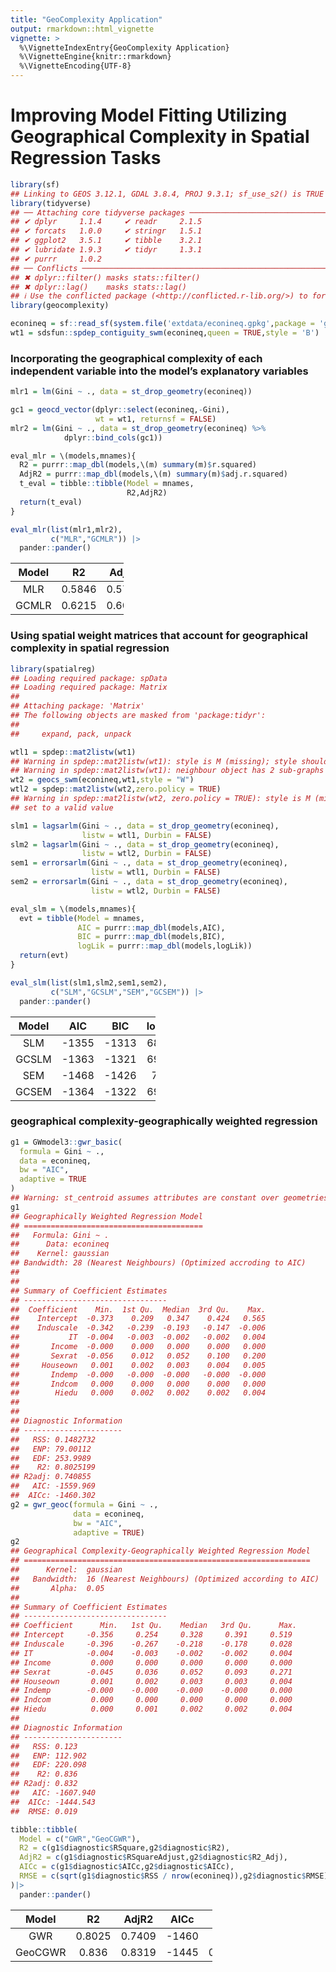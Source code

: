 ```yaml
---
title: "GeoComplexity Application"
output: rmarkdown::html_vignette
vignette: >
  %\VignetteIndexEntry{GeoComplexity Application}
  %\VignetteEngine{knitr::rmarkdown}
  %\VignetteEncoding{UTF-8}
---
```




# Improving Model Fitting Utilizing Geographical Complexity in Spatial Regression Tasks


``` r
library(sf)
## Linking to GEOS 3.12.1, GDAL 3.8.4, PROJ 9.3.1; sf_use_s2() is TRUE
library(tidyverse)
## ── Attaching core tidyverse packages ───────────────────────────────────── tidyverse 2.0.0 ──
## ✔ dplyr     1.1.4     ✔ readr     2.1.5
## ✔ forcats   1.0.0     ✔ stringr   1.5.1
## ✔ ggplot2   3.5.1     ✔ tibble    3.2.1
## ✔ lubridate 1.9.3     ✔ tidyr     1.3.1
## ✔ purrr     1.0.2
## ── Conflicts ─────────────────────────────────────────────────────── tidyverse_conflicts() ──
## ✖ dplyr::filter() masks stats::filter()
## ✖ dplyr::lag()    masks stats::lag()
## ℹ Use the conflicted package (<http://conflicted.r-lib.org/>) to force all conflicts to become errors
library(geocomplexity)

econineq = sf::read_sf(system.file('extdata/econineq.gpkg',package = 'geocomplexity'))
wt1 = sdsfun::spdep_contiguity_swm(econineq,queen = TRUE,style = 'B')
```


### Incorporating the geographical complexity of each independent variable into the model's explanatory variables


``` r
mlr1 = lm(Gini ~ ., data = st_drop_geometry(econineq))

gc1 = geocd_vector(dplyr::select(econineq,-Gini),
                   wt = wt1, returnsf = FALSE)
mlr2 = lm(Gini ~ ., data = st_drop_geometry(econineq) %>%
            dplyr::bind_cols(gc1))

eval_mlr = \(models,mnames){
  R2 = purrr::map_dbl(models,\(m) summary(m)$r.squared)
  AdjR2 = purrr::map_dbl(models,\(m) summary(m)$adj.r.squared)
  t_eval = tibble::tibble(Model = mnames,
                          R2,AdjR2)
  return(t_eval)
}

eval_mlr(list(mlr1,mlr2),
         c("MLR","GCMLR")) |>
  pander::pander()
```


-------------------------
 Model     R2     AdjR2  
------- -------- --------
  MLR    0.5846   0.5743 

 GCMLR   0.6215   0.6024 
-------------------------



### Using spatial weight matrices that account for geographical complexity in spatial regression


``` r
library(spatialreg)
## Loading required package: spData
## Loading required package: Matrix
## 
## Attaching package: 'Matrix'
## The following objects are masked from 'package:tidyr':
## 
##     expand, pack, unpack

wtl1 = spdep::mat2listw(wt1)
## Warning in spdep::mat2listw(wt1): style is M (missing); style should be set to a valid value
## Warning in spdep::mat2listw(wt1): neighbour object has 2 sub-graphs
wt2 = geocs_swm(econineq,wt1,style = "W")
wtl2 = spdep::mat2listw(wt2,zero.policy = TRUE)
## Warning in spdep::mat2listw(wt2, zero.policy = TRUE): style is M (missing); style should be
## set to a valid value

slm1 = lagsarlm(Gini ~ ., data = st_drop_geometry(econineq),
                listw = wtl1, Durbin = FALSE)
slm2 = lagsarlm(Gini ~ ., data = st_drop_geometry(econineq),
                listw = wtl2, Durbin = FALSE)
sem1 = errorsarlm(Gini ~ ., data = st_drop_geometry(econineq),
                  listw = wtl1, Durbin = FALSE)
sem2 = errorsarlm(Gini ~ ., data = st_drop_geometry(econineq),
                  listw = wtl2, Durbin = FALSE)

eval_slm = \(models,mnames){
  evt = tibble(Model = mnames,
               AIC = purrr::map_dbl(models,AIC),
               BIC = purrr::map_dbl(models,BIC),
               logLik = purrr::map_dbl(models,logLik))
  return(evt)
}

eval_slm(list(slm1,slm2,sem1,sem2),
         c("SLM","GCSLM","SEM","GCSEM")) |>
  pander::pander()
```


--------------------------------
 Model    AIC     BIC    logLik 
------- ------- ------- --------
  SLM    -1355   -1313   688.6  

 GCSLM   -1363   -1321   692.6  

  SEM    -1468   -1426    745   

 GCSEM   -1364   -1322   693.1  
--------------------------------



### geographical complexity-geographically weighted regression


``` r
g1 = GWmodel3::gwr_basic(
  formula = Gini ~ .,
  data = econineq,
  bw = "AIC",
  adaptive = TRUE
)
## Warning: st_centroid assumes attributes are constant over geometries
g1
## Geographically Weighted Regression Model
## ========================================
##   Formula: Gini ~ .
##      Data: econineq
##    Kernel: gaussian
## Bandwidth: 28 (Nearest Neighbours) (Optimized accroding to AIC)
## 
## 
## Summary of Coefficient Estimates
## --------------------------------
##  Coefficient    Min.  1st Qu.  Median  3rd Qu.    Max. 
##    Intercept  -0.373    0.209   0.347    0.424   0.565 
##    Induscale  -0.342   -0.239  -0.193   -0.147  -0.006 
##           IT  -0.004   -0.003  -0.002   -0.002   0.004 
##       Income  -0.000    0.000   0.000    0.000   0.000 
##       Sexrat  -0.056    0.012   0.052    0.100   0.200 
##     Houseown   0.001    0.002   0.003    0.004   0.005 
##       Indemp  -0.000   -0.000  -0.000   -0.000  -0.000 
##       Indcom   0.000    0.000   0.000    0.000   0.000 
##        Hiedu   0.000    0.002   0.002    0.002   0.004 
## 
## 
## Diagnostic Information
## ----------------------
##   RSS: 0.1482732
##   ENP: 79.00112
##   EDF: 253.9989
##    R2: 0.8025199
## R2adj: 0.740855
##   AIC: -1559.969
##  AICc: -1460.302
g2 = gwr_geoc(formula = Gini ~ .,
              data = econineq,
              bw = "AIC",
              adaptive = TRUE)
g2
## Geographical Complexity-Geographically Weighted Regression Model
## ================================================================
##      Kernel:  gaussian
##   Bandwidth:  16 (Nearest Neighbours) (Optimized according to AIC)
##       Alpha:  0.05
## 
## Summary of Coefficient Estimates
## --------------------------------
## Coefficient      Min.   1st Qu.    Median   3rd Qu.      Max.
## Intercept     -0.356     0.254     0.328     0.391     0.519
## Induscale     -0.396    -0.267    -0.218    -0.178     0.028
## IT            -0.004    -0.003    -0.002    -0.002     0.004
## Income         0.000     0.000     0.000     0.000     0.000
## Sexrat        -0.045     0.036     0.052     0.093     0.271
## Houseown       0.001     0.002     0.003     0.003     0.004
## Indemp        -0.000    -0.000    -0.000    -0.000     0.000
## Indcom         0.000     0.000     0.000     0.000     0.000
## Hiedu          0.000     0.001     0.002     0.002     0.004
## 
## Diagnostic Information
## ----------------------
##   RSS: 0.123
##   ENP: 112.902
##   EDF: 220.098
##    R2: 0.836
## R2adj: 0.832
##   AIC: -1607.940
##  AICc: -1444.543
##  RMSE: 0.019

tibble::tibble(
  Model = c("GWR","GeoCGWR"),
  R2 = c(g1$diagnostic$RSquare,g2$diagnostic$R2),
  AdjR2 = c(g1$diagnostic$RSquareAdjust,g2$diagnostic$R2_Adj),
  AICc = c(g1$diagnostic$AICc,g2$diagnostic$AICc),
  RMSE = c(sqrt(g1$diagnostic$RSS / nrow(econineq)),g2$diagnostic$RMSE)
)|>
  pander::pander()
```


---------------------------------------------
  Model      R2     AdjR2    AICc     RMSE   
--------- -------- -------- ------- ---------
   GWR     0.8025   0.7409   -1460   0.0211  

 GeoCGWR   0.836    0.8319   -1445   0.01923 
---------------------------------------------


